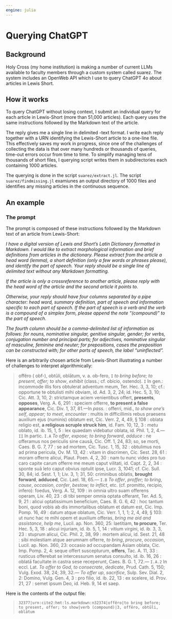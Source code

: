 ```yaml
---
engine: julia
---
```


# Querying ChatGPT

## Background

Holy Cross (my home institution) is making a number of current LLMs available to faculty members through a custom system called suarez. The system includes an OpenWeb API which I use to query ChatGPT 4o about articles in Lewis Short.  



## How it works

To query ChatGPT without losing context, I submit an individual query for each article in Lewis-Short (more than 51,000 articles). Each query uses the same instructions followed by the Markdown text of the article.

The reply gives me a single line in delimited -text format. I write each reply together with a URN identifying the Lewis-Short article to a one-line file. This effectively saves my work in progress, since one of the challenges of collecting the data is that over many hundreds or thousands of queries, time-out errors occur from time to time. To simplify managing tens of thousands of short files, I querying script writes them in subdirectories each containing  1000 articles.

The querying is done in the script `suarez/extract.jl`. The script `suarez/findmissing.jl` examiunes an output directory of 1000 files and identifies any missing articles in the continuous sequence.

## An example

### The prompt

The prompt is composed of these instructions
followed by the Markdown text of an article from Lewis-Short:

*I have a digital version of Lewis and Short's Latin Dictionary formatted in Markdown. I would like to extract morphological information and brief definitions from articles in the dictionary. Please extract from the article a head word (lemma), a short definition (only a few words or phrases please), and identify the part of speech.  Your reply should be a single line of delimited text without any Markdown formatting.*

*If the article is only a crossreference to another article, please reply with the head word of the article and the second article it points to.*

*Otherwise, your reply should have four columns separated by a pipe character: head word, summary definition, part of speech and information specific to each part of speech. If the part of speech is a verb and the verb is a compound of a simplex form, please append the note "(compound)" to the part of speech.*

*The fourth column should be a comma-delimited list of information as follows: for nouns, nominative singular, genitive singular, gender; for verbs, conjugation number and principal parts; for adjectives, nominative singular of masculine, feminine and neuter; for prepositions, cases the preposition can be constructed with; for other parts of speech, the label "uninflected".*


Here is an arbitrarily chosen article from Lewis-Short illustrating a number of challenges to interpret algorithmically:

>   offĕro ( obf-), obtŭli, oblātum, v. a. ob-fero, `I` *to bring before; to present*, *offer; to show*, *exhibit* (class.; cf. obicio, ostendo). `I` In gen.: incommode illis fors obtulerat adventum meum, Ter. Hec. 3, 3, 10; cf.: opportune te obtulisti mihi obviam, id. Ad. 3, 2, 24; id. Hec. 5, 3, 10; Cic. Att. 3, 10, 2: strictamque aciem venientibus offert, **presents**, **opposes**, Verg. A. 6, 291 : speciem offerre, **to present a false appearance**, Cic. Div. 1, 37, 81.—In *pass.* : offerri, mid., *to show one's self*, *appear; to meet*, *encounter* : multis in difficillimis rebus praesens auxilium ejus (numinis) oblatum est, Cic. Verr. 2, 4, 49, § 108 : oblata religio est, **a religious scruple struck him**, id. Fam. 10, 12, 3 : metu oblato, id. ib. 15, 1, 5 : lex quaedam videbatur oblata, id. Phil. 1, 2, 4.— `II` In partic. `I.A` *To offer*, *expose; to bring forward*, *adduce* : ne offeramus nos periculis sine causā, Cic. Off. 1, 24, 83; so, se morti, Caes. B. G. 7, 77 : se ad mortem, Cic. Tusc. 1, 15, 32 : obtulimus nos ad prima pericula, Ov. M. 13, 42 : vitam in discrimen, Cic. Sest. 28, 61 : moram offerre alicui, Plaut. Poen. 4, 2, 30 : nam tu nunc vides pro tuo caro capite carum offerre me meum caput vilitati, id. Capt. 2, 2, 34 : sponte suā leto caput obvius optulit ipse, Lucr. 3, 1041; cf. Cic. Sull. 30, 84; id. Sest. 1, 1; Liv. 3, 1; 31, 50: criminibus oblatis, **brought forward**, **adduced**, Cic. Lael. 18, 65.— `I.B` *To offer*, *proffer; to bring*, *cause*, *occasion*, *confer*, *bestow; to inflict*, etc. (cf. promitto, recipio, infero): foedus, Verg. A. 12, 109 : in omnia ultro suam offerens operam, Liv. 40, 23 : di tibi semper omnia optata offerant, Ter. Ad. 5, 9, 21 : alicui optatissimum beneficium, Caes. B. G. 6, 42 : hoc tantum boni, quod vobis ab dis immortalibus oblatum et datum est, Cic. Imp. Pomp. 16, 49 : datum atque oblatum, Cic. Verr. 1, 1, 1; 2, 4, 49, § 103: ut nunc hac re mihi opem et auxilium offeras, *bring me aid and assistance*, *help me*, Lucil. ap. Non. 360, 25: laetitiam, **to procure**, Ter. Hec. 5, 3, 18 : alicui injuriam, id. ib. 5, 1, 14 : vitium virgini, id. ib. 3, 3, 23 : stuprum alicui, Cic. Phil. 2, 38, 99 : mortem alicui, id. Sest. 21, 48 : sibi molestiam atque aerumnam offerre, *to bring*, *procure*, *occasion*, Lucil. ap. Non. 360, 23: occasio ad occupandam Asiam oblata, Cic. Imp. Pomp. 2, 4: seque offert suscepturum, **offers**, Tac. A. 11, 33 : rusticus offerebat se intercessurum senatus consulto, id. ib. 16, 26 : oblatā facultate in castra sese receperunt, Caes. B. G. 1, 72.— `I.A.2` In eccl. Lat. *To offer to God*, *to consecrate*, *dedicate*, Prud. Cath. 5, 150; Vulg. Exod. 38, 24; 39, 32.— *To offer up*, *sacrifice*, Sulp. Sev. Dial. 2, 2: Domino, Vulg. Gen. 4, 3 : pro filio, id. ib. 22, 13 : ex scelere, id. Prov. 21, 27 : semet ipsum Deo, id. Heb. 9, 14 et saep.


Here is the contents of the output file:

> `32377|urn:cite2:hmt:ls.markdown:n32374|offĕro|to bring before; to present, offer; to show|verb (compound)|3, offĕro, obtŭli, oblātum`

